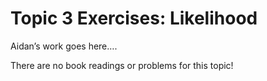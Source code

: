# Topic 3 Exercises: Likelihood

Aidan's work goes here....

There are no book readings or problems for this topic!